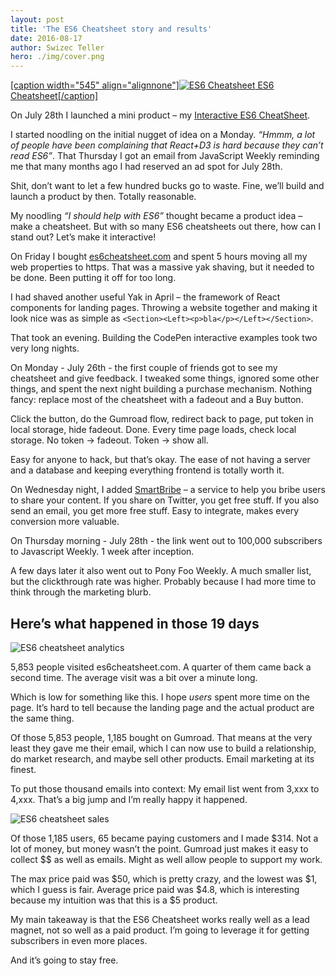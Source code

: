 ```yaml
---
layout: post
title: 'The ES6 Cheatsheet story and results'
date: 2016-08-17
author: Swizec Teller
hero: ./img/cover.png
---
```

[\[caption width="545" align="alignnone"\]![ES6 Cheatsheet](./img/cover.png) ES6 Cheatsheet\[/caption\]](https://es6cheatsheet.com)



On July 28th I launched a mini product – my [Interactive ES6 CheatSheet](https://es6cheatsheet.com/).



I started noodling on the initial nugget of idea on a Monday. _“Hmmm, a lot of people have been complaining that React+D3 is hard because they can’t read ES6”_. That Thursday I got an email from JavaScript Weekly reminding me that many months ago I had reserved an ad spot for July 28th.



Shit, don’t want to let a few hundred bucks go to waste. Fine, we’ll build and launch a product by then. Totally reasonable.



My noodling _“I should help with ES6”_ thought became a product idea – make a cheatsheet. But with so many ES6 cheatsheets out there, how can I stand out? Let’s make it interactive!



On Friday I bought [es6cheatsheet.com](https://es6cheatsheet.com) and spent 5 hours moving all my web properties to https. That was a massive yak shaving, but it needed to be done. Been putting it off for too long.



I had shaved another useful Yak in April – the framework of React components for landing pages. Throwing a website together and making it look nice was as simple as `<Section><Left><p>bla</p></Left></Section>`.



That took an evening. Building the CodePen interactive examples took two very long nights.



On Monday - July 26th - the first couple of friends got to see my cheatsheet and give feedback. I tweaked some things, ignored some other things, and spent the next night building a purchase mechanism. Nothing fancy: replace most of the cheatsheet with a fadeout and a Buy button.



Click the button, do the Gumroad flow, redirect back to page, put token in local storage, hide fadeout. Done. Every time page loads, check local storage. No token -> fadeout. Token -> show all.



Easy for anyone to hack, but that’s okay. The ease of not having a server and a database and keeping everything frontend is totally worth it.



On Wednesday night, I added [SmartBribe](http://www.smartbribe.com/) – a service to help you bribe users to share your content. If you share on Twitter, you get free stuff. If you also send an email, you get more free stuff. Easy to integrate, makes every conversion more valuable.



On Thursday morning - July 28th - the link went out to 100,000 subscribers to Javascript Weekly. 1 week after inception.



A few days later it also went out to Pony Foo Weekly. A much smaller list, but the clickthrough rate was higher. Probably because I had more time to think through the marketing blurb.



## Here’s what happened in those 19 days



![ES6 cheatsheet analytics](./img/blog-wp-content-uploads-2016-08-Screen-Shot-2016-08-17-at-00.06.19-1024x360.png)



5,853 people visited es6cheatsheet.com. A quarter of them came back a second time. The average visit was a bit over a minute long.



Which is low for something like this. I hope _users_ spent more time on the page. It’s hard to tell because the landing page and the actual product are the same thing.



Of those 5,853 people, 1,185 bought on Gumroad. That means at the very least they gave me their email, which I can now use to build a relationship, do market research, and maybe sell other products. Email marketing at its finest.



To put those thousand emails into context: My email list went from 3,xxx to 4,xxx. That’s a big jump and I’m really happy it happened.



![ES6 cheatsheet sales](./img/blog-wp-content-uploads-2016-08-Screen-Shot-2016-08-16-at-23.41.01-1024x486.png)



Of those 1,185 users, 65 became paying customers and I made $314. Not a lot of money, but money wasn’t the point. Gumroad just makes it easy to collect $$ as well as emails. Might as well allow people to support my work.



The max price paid was $50, which is pretty crazy, and the lowest was $1, which I guess is fair. Average price paid was $4.8, which is interesting because my intuition was that this is a $5 product.



My main takeaway is that the ES6 Cheatsheet works really well as a lead magnet, not so well as a paid product. I’m going to leverage it for getting subscribers in even more places.



And it’s going to stay free.